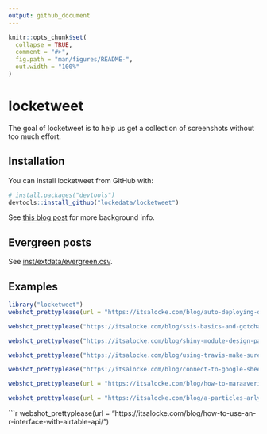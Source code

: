 ```yaml
---
output: github_document
---
```


<!-- README.md is generated from README.Rmd. Please edit that file -->

```r
knitr::opts_chunk$set(
  collapse = TRUE,
  comment = "#>",
  fig.path = "man/figures/README-",
  out.width = "100%"
)
```
# locketweet

The goal of locketweet is to help us get a collection of screenshots without too much effort.

## Installation

You can install locketweet from GitHub with:

```r
# install.packages("devtools")
devtools::install_github("lockedata/locketweet")
```


See [this blog post](https://itsalocke.com/blog/how-to-maraaverickfy-a-blog-post-without-even-reading-it/) for more background info.

## Evergreen posts

See [inst/extdata/evergreen.csv](inst/extdata/evergreen.csv).


## Examples

```r
library("locketweet")
webshot_prettyplease(url = "https://itsalocke.com/blog/auto-deploying-documentation-better-change-tracking-of-artefacts/")

webshot_prettyplease("https://itsalocke.com/blog/ssis-basics-and-gotchas--presentation-and-resources/")

webshot_prettyplease("https://itsalocke.com/blog/shiny-module-design-patterns-pass-module-input-to-other-modules/")

webshot_prettyplease("https://itsalocke.com/blog/using-travis-make-sure-you-use-a-github-pat/")
```

```r
webshot_prettyplease("https://itsalocke.com/blog/connect-to-google-sheets-in-power-bi-using-r/")
```

```r
webshot_prettyplease(url = "https://itsalocke.com/blog/how-to-maraaverickfy-a-blog-post-without-even-reading-it/")
```

```r
webshot_prettyplease(url = "https://itsalocke.com/blog/a-particles-arly-fun-book-draw/")
```

```r
webshot_prettyplease(url = "https://itsalocke.com/blog/how-to-use-an-r-interface-with-airtable-api/")
